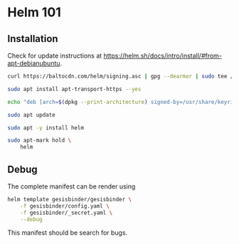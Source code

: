 # Helm 101

## Installation

:::{.callout-note}

Check for update instructions at <https://helm.sh/docs/intro/install/#from-apt-debianubuntu>.

:::

```bash
curl https://baltocdn.com/helm/signing.asc | gpg --dearmor | sudo tee /usr/share/keyrings/helm.gpg > /dev/null
```

```bash
sudo apt install apt-transport-https --yes
```

```bash
echo "deb [arch=$(dpkg --print-architecture) signed-by=/usr/share/keyrings/helm.gpg] https://baltocdn.com/helm/stable/debian/ all main" | sudo tee /etc/apt/sources.list.d/helm-stable-debian.list
```

```bash
sudo apt update
```

```bash
sudo apt -y install helm
```

```bash
sudo apt-mark hold \
    helm
```

## Debug

The complete manifest can be render using

```bash
helm template gesisbinder/gesisbinder \
    -f gesisbinder/config.yaml \
    -f gesisbinder/_secret.yaml \
    --debug
```

This manifest should be search for bugs.